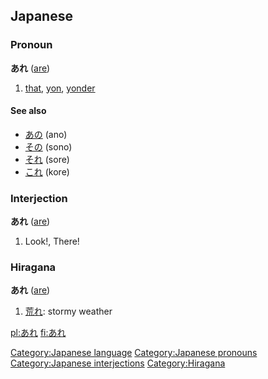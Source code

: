 == Japanese ==                             
===Pronoun===
'''あれ''' ([[are]])

# [[that]], [[yon]], [[yonder]]

====See also====
* [[あの]] (ano)
* [[その]] (sono)
* [[それ]] (sore)
* [[これ]] (kore)


===Interjection===
'''あれ''' ([[are]])
# Look!, There!


===Hiragana===
'''あれ''' ([[are]])
#[[荒れ]]: stormy weather


[[Category:Japanese language]]
[[Category:Japanese pronouns]]
[[Category:Japanese interjections]]
[[Category:Hiragana]]

[[pl:あれ]]
[[fi:あれ]]